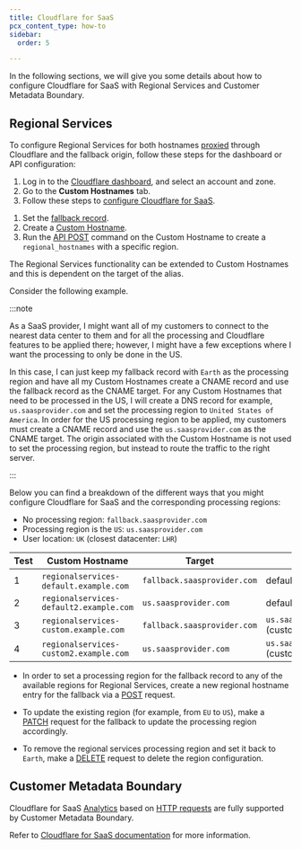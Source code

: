 ```yaml
---
title: Cloudflare for SaaS
pcx_content_type: how-to
sidebar:
  order: 5

---
```



In the following sections, we will give you some details about how to configure Cloudflare for SaaS with Regional Services and Customer Metadata Boundary.

## Regional Services

To configure Regional Services for both hostnames [proxied](/dns/manage-dns-records/reference/proxied-dns-records/) through Cloudflare and the fallback origin, follow these steps for the dashboard or API configuration:

<Tabs> <TabItem label="Dashboard">

1. Log in to the [Cloudflare dashboard](https://dash.cloudflare.com/), and select an account and zone.
2. Go to the **Custom Hostnames** tab.
3. Follow these steps to [configure Cloudflare for SaaS](/cloudflare-for-platforms/cloudflare-for-saas/start/getting-started/).

</TabItem>

<TabItem label="API">

1. Set the [fallback record](/api/operations/custom-hostname-fallback-origin-for-a-zone-update-fallback-origin-for-custom-hostnames).
2. Create a [Custom Hostname](/api/operations/custom-hostname-for-a-zone-create-custom-hostname).
3. Run the [API POST](/data-localization/regional-services/get-started/#configure-regional-services-via-api) command on the Custom Hostname to create a `regional_hostnames` with a specific region.

</TabItem> </Tabs>

The Regional Services functionality can be extended to Custom Hostnames and this is dependent on the target of the alias.

Consider the following example.

:::note


As a SaaS provider, I might want all of my customers to connect to the nearest data center to them and for all the processing and Cloudflare features to be applied there; however, I might have a few exceptions where I want the processing to only be done in the US.

In this case, I can just keep my fallback record with `Earth` as the processing region and have all my Custom Hostnames create a CNAME record and use the fallback record as the CNAME target. For any Custom Hostnames that need to be processed in the US, I will create a DNS record for example, `us.saasprovider.com` and set the processing region to `United States of America`. In order for the US processing region to be applied, my customers must create a CNAME record and use the `us.saasprovider.com` as the CNAME target. The origin associated with the Custom Hostname is not used to set the processing region, but instead to route the traffic to the right server.


:::

Below you can find a breakdown of the different ways that you might configure Cloudflare for SaaS and the corresponding processing regions:

* No processing region: `fallback.saasprovider.com`
* Processing region is the `US`: `us.saasprovider.com`
* User location: `UK` (closest datacenter: `LHR`)



| Test | Custom Hostname                          | Target                      | Origin                         | Location |
| ---- | ---------------------------------------- | --------------------------- | ------------------------------ | -------- |
| 1    | ​​`regionalservices-default.example.com` | `fallback.saasprovider.com` | default (fallback)             | `LHR`    |
| 2    | `regionalservices-default2.example.com`  | `us.saasprovider.com`       | default (fallback)             | `EWR`    |
| 3    | `regionalservices-custom.example.com`    | `fallback.saasprovider.com` | `us.saasprovider.com` (custom) | `LHR`    |
| 4    | `regionalservices-custom2.example.com`   | `us.saasprovider.com`       | `us.saasprovider.com` (custom) | `EWR`    |



* In order to set a processing region for the fallback record to any of the available regions for Regional Services, create a new regional hostname entry for the fallback via a [POST](/data-localization/regional-services/get-started/#configure-regional-services-via-api) request.

* To update the existing region (for example, from `EU` to `US`), make a [PATCH](/data-localization/regional-services/get-started/#configure-regional-services-via-api) request for the fallback to update the processing region accordingly.

* To remove the regional services processing region and set it back to `Earth`, make a [DELETE](/data-localization/regional-services/get-started/#configure-regional-services-via-api) request to delete the region configuration.

## Customer Metadata Boundary

Cloudflare for SaaS [Analytics](/cloudflare-for-platforms/cloudflare-for-saas/hostname-analytics/) based on [HTTP requests](/logs/reference/log-fields/zone/http_requests/) are fully supported by Customer Metadata Boundary.

Refer to [Cloudflare for SaaS documentation](/cloudflare-for-platforms/cloudflare-for-saas/) for more information.
